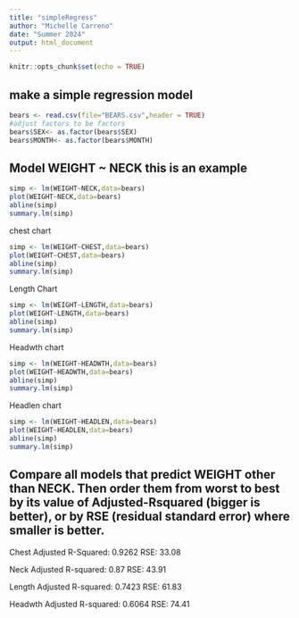 ```yaml
---
title: "simpleRegress"
author: "Michelle Carreno"
date: "Summer 2024"
output: html_document
---
```


```r
knitr::opts_chunk$set(echo = TRUE)
```

## make a simple regression model

```r
bears <- read.csv(file="BEARS.csv",header = TRUE)
#adjust factors to be factors
bears$SEX<- as.factor(bears$SEX)
bears$MONTH<- as.factor(bears$MONTH)
```

## Model WEIGHT ~ NECK  this is an example  

```r
simp <- lm(WEIGHT~NECK,data=bears)
plot(WEIGHT~NECK,data=bears)
abline(simp)
summary.lm(simp)
```


chest chart 

```r
simp <- lm(WEIGHT~CHEST,data=bears)
plot(WEIGHT~CHEST,data=bears)
abline(simp)
summary.lm(simp)
```

Length Chart 

```r
simp <- lm(WEIGHT~LENGTH,data=bears)
plot(WEIGHT~LENGTH,data=bears)
abline(simp)
summary.lm(simp)
```

Headwth chart

```r
simp <- lm(WEIGHT~HEADWTH,data=bears)
plot(WEIGHT~HEADWTH,data=bears)
abline(simp)
summary.lm(simp)
```

Headlen chart 
```r
simp <- lm(WEIGHT~HEADLEN,data=bears)
plot(WEIGHT~HEADLEN,data=bears)
abline(simp)
summary.lm(simp)
```



 
## Compare all models that predict WEIGHT other than NECK. Then order them from worst to best by its value of Adjusted-Rsquared (bigger is better), or by RSE (residual standard error) where smaller is better. 

Chest
Adjusted R-Squared: 0.9262 RSE: 33.08 


Neck
Adjusted R-squared: 0.87 RSE: 43.91

Length 
Adjusted R-squared: 0.7423 RSE: 61.83

Headwth
Adjusted R-squared: 0.6064 RSE: 74.41 







